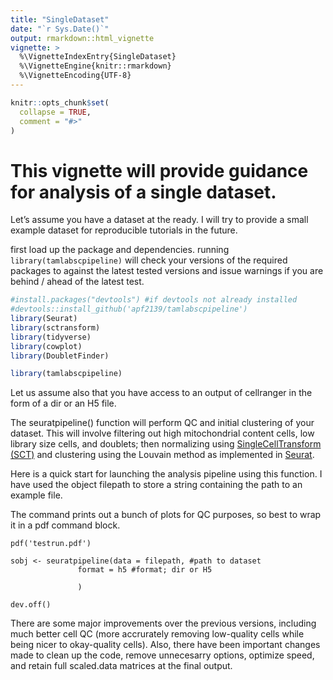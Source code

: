 ```yaml
---
title: "SingleDataset"
date: "`r Sys.Date()`"
output: rmarkdown::html_vignette
vignette: >
  %\VignetteIndexEntry{SingleDataset}
  %\VignetteEngine{knitr::rmarkdown}
  %\VignetteEncoding{UTF-8}
---
```


```r
knitr::opts_chunk$set(
  collapse = TRUE,
  comment = "#>"
)
```

# This vignette will provide guidance for analysis of a single dataset.

Let's assume you have a dataset at the ready. I will try to provide a small example dataset for reproducible tutorials in the future.

first load up the package and dependencies. running `library(tamlabscpipeline)` will check your versions of the required packages to against the latest tested versions and issue warnings if you are behind / ahead of the latest test.

```r
#install.packages("devtools") #if devtools not already installed
#devtools::install_github('apf2139/tamlabscpipeline')
library(Seurat)
library(sctransform)
library(tidyverse)
library(cowplot)
library(DoubletFinder)

library(tamlabscpipeline)
```


Let us assume also that you have access to an output of cellranger in the form of a dir or an H5 file. 

The seuratpipeline() function will perform QC and initial clustering of your dataset. This will involve filtering out high mitochondrial content cells, low library size cells, and doublets; then normalizing using [SingleCellTransform (SCT)](https://genomebiology.biomedcentral.com/articles/10.1186/s13059-019-1874-1) and clustering using the Louvain method as implemented in [Seurat](https://satijalab.org/seurat/).

Here is a quick start for launching the analysis pipeline using this function. I have used the object filepath to store a string containing the path to an example file.

The command prints out a bunch of plots for QC purposes, so best to wrap it in a pdf command block.


```
pdf('testrun.pdf')

sobj <- seuratpipeline(data = filepath, #path to dataset
               format = h5 #format; dir or H5
               
               )

dev.off()

```


There are some major improvements over the previous versions, including much better cell QC (more accrurately removing low-quality cells while being nicer to okay-quality cells). Also, there have been important changes made to clean up the code, remove unnecesarry options, optimize speed, and retain full scaled.data matrices at the final output.

